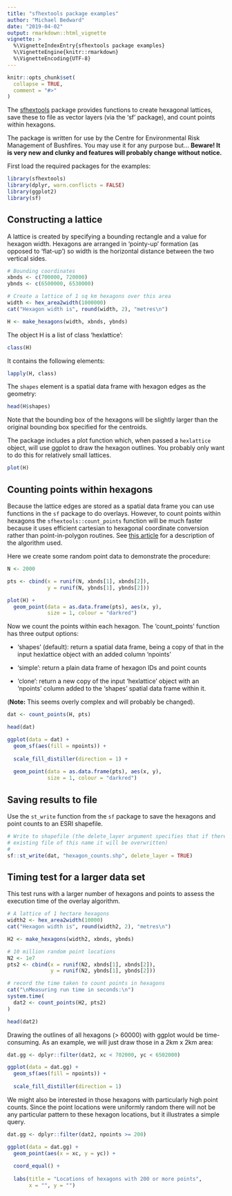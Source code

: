 ```yaml
---
title: "sfhextools package examples"
author: "Michael Bedward"
date: "2019-04-02"
output: rmarkdown::html_vignette
vignette: >
  %\VignetteIndexEntry{sfhextools package examples}
  %\VignetteEngine{knitr::rmarkdown}
  %\VignetteEncoding{UTF-8}
---
```


```r
knitr::opts_chunk$set(
  collapse = TRUE,
  comment = "#>"
)
```

The [sfhextools](https://github.com/mbedward/sfhextools) package provides functions to create hexagonal lattices, save these to file as vector layers (via the 'sf' package), and count points within hexagons.

The package is written for use by the Centre for Environmental Risk Management of Bushfires. You may use it for any purpose but... **Beware! It is very new and clunky and features will probably change without notice.**

First load the required packages for the examples:

```r

library(sfhextools)
library(dplyr, warn.conflicts = FALSE)
library(ggplot2)
library(sf)

```


## Constructing a lattice

A lattice is created by specifying a bounding rectangle and a value for hexagon width. Hexagons are arranged in 'pointy-up' formation (as opposed to 'flat-up') so width is the horizontal distance between the two vertical sides.

```r

# Bounding coordinates
xbnds <- c(700000, 720000)
ybnds <- c(6500000, 6530000)

# Create a lattice of 1 sq km hexagons over this area
width <- hex_area2width(1000000)
cat("Hexagon width is", round(width, 2), "metres\n")

H <- make_hexagons(width, xbnds, ybnds)

```


The object H is a list of class 'hexlattice':

```r

class(H)

```


It contains the following elements:

```r

lapply(H, class)

```


The `shapes` element is a spatial data frame with hexagon edges as the geometry:

```r

head(H$shapes)

```


Note that the bounding box of the hexagons will be slightly larger than the original bounding box specified for the centroids.

The package includes a plot function which, when passed a `hexlattice` object, will use ggplot to draw the hexagon outlines. You probably only want to do this for relatively small lattices.

```r

plot(H)

```


## Counting points within hexagons

Because the lattice edges are stored as a spatial data frame you can use functions in the `sf` package to do overlays. However, to count points within hexagons the `sfhextools::count_points` function will be much faster because it uses efficient cartesian to hexagonal coordinate conversion rather than point-in-polygon routines. See [this article](https://www.redblobgames.com/grids/hexagons/#pixel-to-hex) for a description of the algorithm used.


Here we create some random point data to demonstrate the procedure:

```r

N <- 2000

pts <- cbind(x = runif(N, xbnds[1], xbnds[2]),
             y = runif(N, ybnds[1], ybnds[2]))

plot(H) +
  geom_point(data = as.data.frame(pts), aes(x, y), 
             size = 1, colour = "darkred")

```


Now we count the points within each hexagon. The 'count_points' function has three output options:

  * 'shapes' (default): return a spatial data frame, being a copy of that in the input hexlattice object with an added column 'npoints'
  
  * 'simple': return a plain data frame of hexagon IDs and point counts
  
  * 'clone': return a new copy of the input 'hexlattice' object with an 'npoints' column added to the 'shapes' spatial data frame within it.
  
(**Note:** This seems overly complex and will probably be changed).

```r

dat <- count_points(H, pts)

head(dat)

```


```r

ggplot(data = dat) +
  geom_sf(aes(fill = npoints)) +
  
  scale_fill_distiller(direction = 1) +
  
  geom_point(data = as.data.frame(pts), aes(x, y), 
             size = 1, colour = "darkred")

```


## Saving results to file

Use the `st_write` function from the `sf` package to save the hexagons and point counts to an ESRI shapefile.

```r

# Write to shapefile (the delete_layer argument specifies that if there is an 
# existing file of this name it will be overwritten)
#
sf::st_write(dat, "hexagon_counts.shp", delete_layer = TRUE)

```


## Timing test for a larger data set

This test runs with a larger number of hexagons and points to assess the execution time of the overlay algorithm.

```r

# A lattice of 1 hectare hexagons
width2 <- hex_area2width(10000)
cat("Hexagon width is", round(width2, 2), "metres\n")

H2 <- make_hexagons(width2, xbnds, ybnds)

# 10 million random point locations
N2 <- 1e7
pts2 <- cbind(x = runif(N2, xbnds[1], xbnds[2]),
              y = runif(N2, ybnds[1], ybnds[2]))

# record the time taken to count points in hexagons
cat("\nMeasuring run time in seconds:\n")
system.time(
  dat2 <- count_points(H2, pts2)
)

head(dat2)

```


Drawing the outlines of all hexagons (> 60000) with ggplot would be time-consuming. As an example, we will just draw those in a 2km x 2km area:

```r

dat.gg <- dplyr::filter(dat2, xc < 702000, yc < 6502000)

ggplot(data = dat.gg) +
  geom_sf(aes(fill = npoints)) +
  
  scale_fill_distiller(direction = 1)

```


We might also be interested in those hexagons with particularly high point counts. Since the point locations were uniformly random there will not be any particular pattern to these hexagon locations, but it illustrates a simple query.

```r

dat.gg <- dplyr::filter(dat2, npoints >= 200)

ggplot(data = dat.gg) +
  geom_point(aes(x = xc, y = yc)) +
  
  coord_equal() +
  
  labs(title = "Locations of hexagons with 200 or more points",
       x = "", y = "")

```



